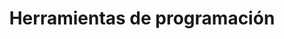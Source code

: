 ---
title: Herramientas de programación
description: desc
keywords: ["introducción", "guía", "nextjs", "documents"]
---